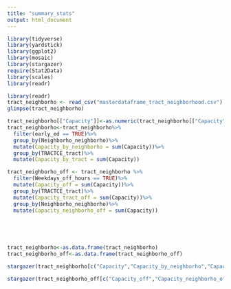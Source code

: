 ```yaml
---
title: "summary_stats"
output: html_document
---
```

```r
library(tidyverse)
library(yardstick)
library(ggplot2)
library(mosaic)
library(stargazer)
require(Stat2Data)
library(scales)
library(readr)
```


```r
library(readr)
tract_neighborho <- read_csv("masterdataframe_tract_neighborhood.csv")
glimpse(tract_neighborho)
```

```r

tract_neighborho[["Capacity"]]<-as.numeric(tract_neighborho[["Capacity"]])
tract_neighborho<-tract_neighborho%>%
  filter(early_ed == TRUE)%>%
  group_by(Neighborho_neighborho)%>%
  mutate(Capacity_by_neighborho = sum(Capacity))%>%
  group_by(TRACTCE_tract)%>%
  mutate(Capacity_by_tract = sum(Capacity))

tract_neighborho_off <- tract_neighborho %>%
  filter(Weekdays_off_hours == TRUE)%>%
  mutate(Capacity_off = sum(Capacity))%>%
  group_by(TRACTCE_tract)%>%
  mutate(Capacity_tract_off = sum(Capacity))%>%
  group_by(Neighborho_neighborho)%>%
  mutate(Capacity_neighborho_off = sum(Capacity))
  

  


tract_neighborho<-as.data.frame(tract_neighborho)
tract_neighborho_off<-as.data.frame(tract_neighborho_off)

```

```r
stargazer(tract_neighborho[c("Capacity","Capacity_by_neighborho","Capacity_by_tract")], type = "html", title="Descriptive table(early ed only)", digits=0, out="des_capacity.html",summary.stat = c("mean", "sd","min","max"), covariate.labels = c("Capacity", "Capacity by neighborhood", "Capacity by tract"))

stargazer(tract_neighborho_off[c("Capacity_off","Capacity_neighborho_off","Capacity_tract_off")], type = "html", title="Descriptive table(weekdays off hour services for early ed)", digits=0, out="des_capacity_off.html",summary.stat = c("mean", "sd","min","max"),covariate.labels = c("Capacity of off hour services", "Capacity of off hour services by neighborhood", "Capacity of off hour services by tract"))
```


